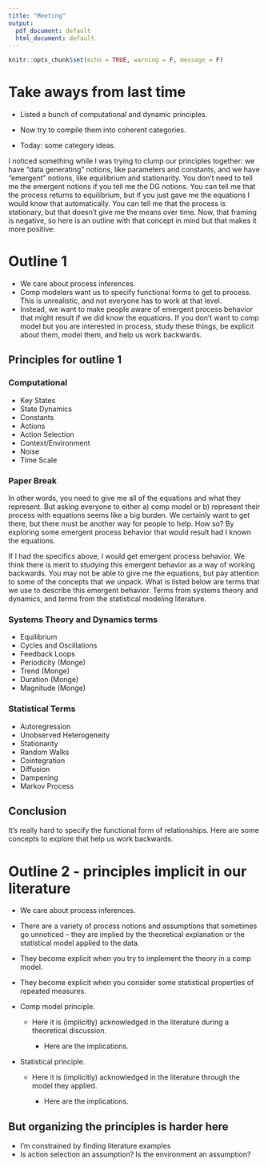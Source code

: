 ```yaml
---
title: "Meeting"
output:
  pdf_document: default
  html_document: default
---
```


```r
knitr::opts_chunk$set(echo = TRUE, warning = F, message = F)
```

# Take aways from last time

* Listed a bunch of computational and dynamic principles.

* Now try to compile them into coherent categories.

* Today: some category ideas.

I noticed something while I was trying to clump our principles together: we have "data generating" notions, like parameters and constants, and we have "emergent" notions, like equilibrium and stationarity. You don't need to tell me the emergent notions if you tell me the DG notions. You can tell me that the process returns to equilibrium, but if you just gave me the equations I would know that automatically. You can tell me that the process is stationary, but that doesn't give me the means over time. Now, that framing is negative, so here is an outline with that concept in mind but that makes it more positive: 

# Outline 1

* We care about process inferences.
* Comp modelers want us to specify functional forms to get to process. This is unrealistic, and not everyone has to work at that level.
* Instead, we want to make people aware of emergent process behavior that might result if we did know the equations. If you don't want to comp model but you are interested in process, study these things, be explicit about them, model them, and help us work backwards. 

## Principles for outline 1

### Computational

* Key States
* State Dynamics
* Constants
* Actions
* Action Selection
* Context/Environment
* Noise
* Time Scale

### Paper Break

In other words, you need to give me all of the equations and what they represent. But asking everyone to either a) comp model or b) represent their process with equations seems like a big burden. We certainly want to get there, but there must be another way for people to help. How so? By exploring some emergent process behavior that would result had I known the equations. 

If I had the specifics above, I would get emergent process behavior. We think there is merit to studying this emergent behavior as a way of working backwards. You may not be able to give me the equations, but pay attention to some of the concepts that we unpack. What is listed below are terms that we use to describe this emergent behavior. Terms from systems theory and dynamics, and terms from the statistical modeling literature. 

### Systems Theory and Dynamics terms

* Equilibrium
* Cycles and Oscillations
* Feedback Loops
* Periodicity (Monge)
* Trend (Monge)
* Duration (Monge)
* Magnitude (Monge)

### Statistical Terms

* Autoregression
* Unobserved Heterogeneity
* Stationarity
* Random Walks
* Cointegration
* Diffusion
* Dampening
* Markov Process

## Conclusion

It's really hard to specify the functional form of relationships. Here are some concepts to explore that help us work backwards. 

# Outline 2 - principles implicit in our literature

* We care about process inferences.
* There are a variety of process notions and assumptions that sometimes go unnoticed -- they are implied by the theoretical explanation or the statistical model applied to the data. 
* They become explicit when you try to implement the theory in a comp model.
* They become explicit when you consider some statistical properties of repeated measures. 

* Comp model principle.

  + Here it is (implicitly) acknowledged in the literature during a theoretical discussion. 
  
    + Here are the implications. 
    
     
     
* Statistical principle.

  + Here it is (implicitly) acknowledged in the literature through the model they applied.
  
      + Here are the implications.
      
## But organizing the principles is harder here

* I'm constrained by finding literature examples
* Is action selection an assumption? Is the environment an assumption? 


